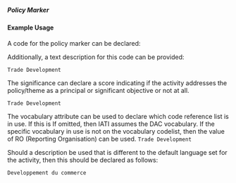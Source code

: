 ===== Policy Marker ===== 
{{for revison 1.02}}

==== Example Usage ====

<code xml>
<policy-marker vocabulary="DAC" code="04" significance="2"/>
</code>





A code for the policy marker can be declared:

<code xml>
<policy-marker vocabulary="DAC" code="04"/>
</code>

Additionally, a text description for this code can be provided:

<code xml>
<policy-marker vocabulary="DAC" code="04">Trade Development</policy-marker>
</code>

The significance can declare a score indicating if the activity addresses the policy/theme as a principal or significant objective or not at all.

<code xml>
<policy-marker vocabulary="DAC" code="04" significance="2">Trade Development</policy-marker>
</code>

The vocabulary attribute can be used to declare which code reference list is in use.  If this is If omitted, then IATI assumes the DAC vocabulary.  If the specific vocabulary in use is not on the vocabulary codelist, then the value of RO (Reporting Organisation) can be used.
<code xml>
<policy-marker vocabulary="DAC" code="04">Trade Development</policy-marker>
</code>


Should a description be used that is different to the default language set for the activity, then this should be declared as follows:

<code xml>
<policy-marker vocabulary="DAC" code="04" xml:lang="fr">Developpement du commerce</policy-marker>
</code>

